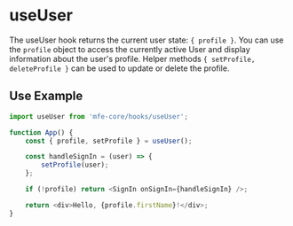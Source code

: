 
<Meta title="Hooks/useUser/Overview" />

# useUser

The useUser hook returns the current user state: `{ profile }`.
You can use the `profile` object to access the currently active User and display information about the user's profile.
Helper methods `{ setProfile, deleteProfile }` can be used to update or delete the profile.

## Use Example

```js
import useUser from 'mfe-core/hooks/useUser';

function App() {
    const { profile, setProfile } = useUser();

    const handleSignIn = (user) => {
        setProfile(user);
    };

    if (!profile) return <SignIn onSignIn={handleSignIn} />;

    return <div>Hello, {profile.firstName}!</div>;
}
```
